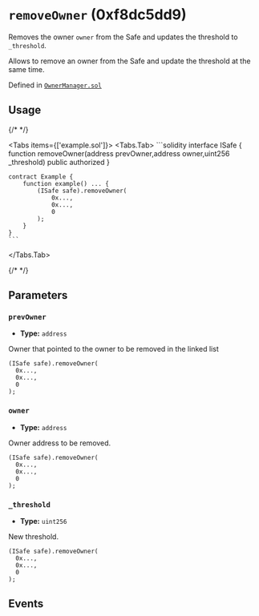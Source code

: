 
<LegacyCallout />

# `removeOwner` (0xf8dc5dd9)



Removes the owner `owner` from the Safe and updates the threshold to `_threshold`.

Allows to remove an owner from the Safe and update the threshold at the same time.
<OnlySafeTxCallout />




Defined in [`OwnerManager.sol`](https://github.com/safe-global/safe-smart-account/tree/v1.3.0/contracts/base/OwnerManager.sol#L70)


## Usage

{/* <!-- vale off --> */}

<Tabs items={['example.sol']}>
  <Tabs.Tab>
    ```solidity
    interface ISafe {
        function removeOwner(address prevOwner,address owner,uint256 _threshold) public authorized
    }

    contract Example {
        function example() ... {
            (ISafe safe).removeOwner(
                0x...,
                0x...,
                0
            );
        }
    }
    ```
  </Tabs.Tab>
</Tabs>

{/* <!-- vale on --> */}



## Parameters

### `prevOwner`

  - **Type:** `address`

  Owner that pointed to the owner to be removed in the linked list

  ```solidity focus=2
  (ISafe safe).removeOwner(
    0x...,
    0x...,
    0
  );
  ```


### `owner`

  - **Type:** `address`

  Owner address to be removed.

  ```solidity focus=3
  (ISafe safe).removeOwner(
    0x...,
    0x...,
    0
  );
  ```


### `_threshold`

  - **Type:** `uint256`

  New threshold.

  ```solidity focus=4
  (ISafe safe).removeOwner(
    0x...,
    0x...,
    0
  );
  ```




## Events

<RemovedOwner />

